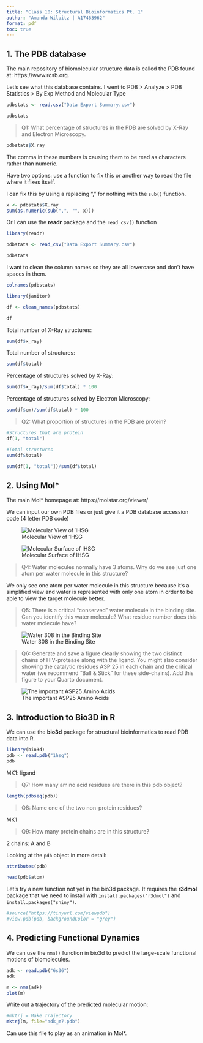 ```yaml
---
title: "Class 10: Structural Bioinformatics Pt. 1"
author: "Amanda Wilpitz | A17463962"
format: pdf
toc: true
---
```


## 1. The PDB database

The main repository of biomolecular structure data is called the PDB found at: https://www.rcsb.org. 

Let's see what this database contains. I went to PDB > Analyze > PDB Statistics > By Exp Method and Molecular Type 

```r
pdbstats <- read.csv("Data Export Summary.csv")

pdbstats
```

> Q1: What percentage of structures in the PDB are solved by X-Ray and Electron Microscopy.

```r
pdbstats$X.ray
```

The comma in these numbers is causing them to be read as characters rather than numeric.

Have two options: use a function to fix this or another way to read the file where it fixes itself.

I can fix this by using a replacing "," for nothing with the `sub()` function.

```r
x <- pdbstats$X.ray
sum(as.numeric(sub(",", "", x)))
```
Or I can use the **readr** package and the `read_csv()` function

```r
library(readr)

pdbstats <- read_csv("Data Export Summary.csv")

pdbstats
```

I want to clean the column names so they are all lowercase and don't have spaces in them.

```r
colnames(pdbstats)
```
```r
library(janitor)

df <- clean_names(pdbstats)

df
```

Total number of X-Ray structures:
```r
sum(df$x_ray)
```
Total number of structures:
```r
sum(df$total)
```
Percentage of structures solved by X-Ray:
```r
sum(df$x_ray)/sum(df$total) * 100
```

Percentage of structures solved by Electron Microscopy:
```r
sum(df$em)/sum(df$total) * 100
```

> Q2: What proportion of structures in the PDB are protein?

```r
#Structures that are protein
df[1, "total"]

#Total structures
sum(df$total)
```

```r
sum(df[1, "total"])/sum(df$total)
```

## 2. Using Mol*

The main Mol* homepage at: https://molstar.org/viewer/

We can input our own PDB files or just give it a PDB database accession code (4 letter PDB code)

![Molecular View of 1HSG](1HSG.png)

![Molecular Surface of IHSG](1HSG-2.png)

> Q4: Water molecules normally have 3 atoms. Why do we see just one atom per water molecule in this structure?

We only see one atom per water molecule in this structure because it's a simplified view and water is represented with only one atom in order to be able to view the target molecule better.  

> Q5: There is a critical “conserved” water molecule in the binding site. Can you identify this water molecule? What residue number does this water molecule have?

![Water 308 in the Binding Site](1HSG-1.png)

> Q6: Generate and save a figure clearly showing the two distinct chains of HIV-protease along with the ligand. You might also consider showing the catalytic residues ASP 25 in each chain and the critical water (we recommend “Ball & Stick” for these side-chains). Add this figure to your Quarto document.

![The important ASP25 Amino Acids](1HSG-3.png)

## 3. Introduction to Bio3D in R

We can use the **bio3d** package for structural bioinformatics to read PDB data into R. 
```r
library(bio3d)
pdb <- read.pdb("1hsg")
pdb
```
MK1: ligand 

> Q7: How many amino acid residues are there in this pdb object? 

```r
length(pdbseq(pdb))
```
> Q8: Name one of the two non-protein residues? 

MK1

> Q9: How many protein chains are in this structure?

2 chains: A and B

Looking at the `pdb` object in more detail:

```r
attributes(pdb)
```
```r
head(pdb$atom)
```

Let's try a new function not yet in the bio3d package. It requires the **r3dmol** package that we need to install with `install.packages("r3dmol")` and `install.packages("shiny")`.
```r
#source("https://tinyurl.com/viewpdb")
#view.pdb(pdb, backgroundColor = "grey")
```

## 4. Predicting Functional Dynamics

We can use the `nma()` function in bio3d to predict the large-scale functional motions of biomolecules.

```r
adk <- read.pdb("6s36")
adk
```

```r
m <- nma(adk)
plot(m)
```

Write out a trajectory of the predicted molecular motion: 
```r
#mktrj = Make Trajectory
mktrj(m, file="adk_m7.pdb")
```

Can use this file to play as an animation in Mol*. 

